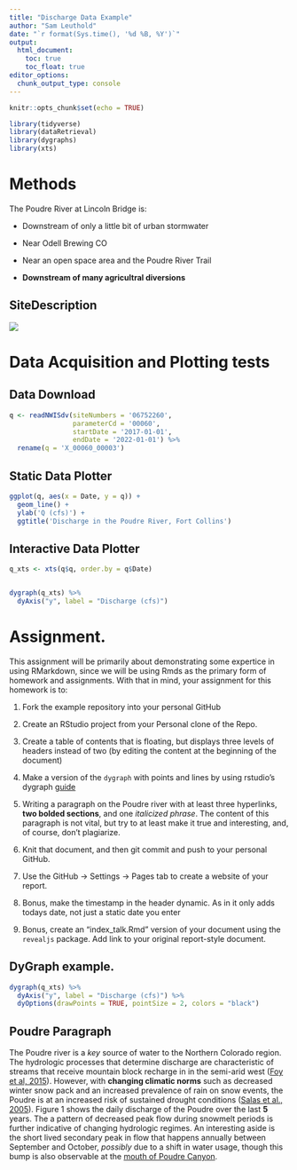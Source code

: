 ```yaml
---
title: "Discharge Data Example"
author: "Sam Leuthold"
date: "`r format(Sys.time(), '%d %B, %Y')`"
output:
  html_document:
    toc: true
    toc_float: true
editor_options: 
  chunk_output_type: console
---
```


```r
knitr::opts_chunk$set(echo = TRUE)

library(tidyverse)
library(dataRetrieval)
library(dygraphs)
library(xts)
```


# Methods

The Poudre River at Lincoln Bridge is:

  - Downstream of only a little bit of urban stormwater

  - Near Odell Brewing CO
  
  - Near an open space area and the Poudre River Trail
  
  - **Downstream of many agricultral diversions**


## SiteDescription

![](https://waterdata.usgs.gov/nwisweb/local/state/co/text/pics/06752260big.jpg)


# Data Acquisition and Plotting tests

## Data Download


```r

q <- readNWISdv(siteNumbers = '06752260',
                parameterCd = '00060',
                startDate = '2017-01-01',
                endDate = '2022-01-01') %>%
  rename(q = 'X_00060_00003')


```



## Static Data Plotter


```r

ggplot(q, aes(x = Date, y = q)) + 
  geom_line() + 
  ylab('Q (cfs)') + 
  ggtitle('Discharge in the Poudre River, Fort Collins')

```


## Interactive Data Plotter


```r

q_xts <- xts(q$q, order.by = q$Date)


dygraph(q_xts) %>%
  dyAxis("y", label = "Discharge (cfs)")
```



# Assignment. 


This assignment will be primarily about demonstrating some expertice in using
RMarkdown, since we will be using Rmds as the primary form of homework and 
assignments. With that in mind, your assignment for this homework is to:


1) Fork the example repository into your personal GitHub

2) Create an RStudio project from your Personal clone of the Repo. 

3) Create a table of contents that is floating, but displays three levels of
headers instead of two (by editing the content at the beginning of the document)

4) Make a version of the `dygraph` with points and lines by using rstudio's
dygraph [guide](https://rstudio.github.io/dygraphs/)

5) Writing a paragraph on the Poudre river with at least three hyperlinks,
**two bolded sections**, and one *italicized phrase*. The content of this paragraph
is not vital, but try to at least make it true and interesting, and, of course,
don't plagiarize. 

6) Knit that document, and then git commit and push to your personal GitHub.

7) Use the GitHub -> Settings -> Pages tab to create a website of your report.

8) Bonus, make the timestamp in the header dynamic. As in it only adds
todays date, not just a static date you enter

9) Bonus, create an "index_talk.Rmd" version of your document using the
`revealjs` package. Add link to your original report-style document. 




## DyGraph example. 

``` r
dygraph(q_xts) %>%
  dyAxis("y", label = "Discharge (cfs)") %>% 
  dyOptions(drawPoints = TRUE, pointSize = 2, colors = "black")

```

## Poudre Paragraph

The Poudre river is a *key* source of water to the Northern Colorado region. The hydrologic processes that determine discharge are characteristic of streams that receive mountain block recharge in in the semi-arid west ([Foy et al, 2015](https://ascelibrary.org/doi/pdf/10.1061/%28ASCE%29HE.1943-5584.0001130)). However, with **changing climatic norms** such as decreased winter snow pack and an increased prevalence of rain on snow events, the Poudre is at an increased risk of sustained drought conditions ([Salas et al., 2005](https://ascelibrary.org/doi/pdf/10.1061/%28ASCE%290733-9496%282005%29131%3A5%28383%29)). Figure 1 shows the daily discharge of the Poudre over the last **5** years. The a pattern of decreased peak flow during snowmelt periods is further indicative of changing hydrologic regimes. An interesting aside is the short lived secondary peak in flow that happens annually between September and October, *possibly* due to a shift in water usage, though this bump is also observable at the [mouth of Poudre Canyon](https://dwr.state.co.us/Tools/Stations/CLABOXCO?params=DISCHRG).

